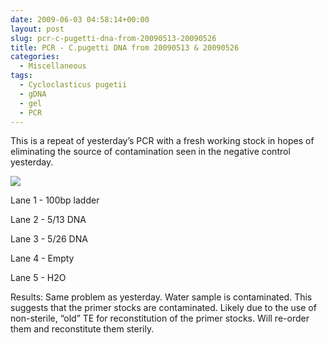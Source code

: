 ```yaml
---
date: 2009-06-03 04:58:14+00:00
layout: post
slug: pcr-c-pugetti-dna-from-20090513-20090526
title: PCR - C.pugetti DNA from 20090513 & 20090526
categories:
  - Miscellaneous
tags:
  - Cycloclasticus pugetii
  - gDNA
  - gel
  - PCR
---
```


This is a repeat of yesterday's PCR with a fresh working stock in hopes of eliminating the source of contamination seen in the negative control yesterday.

![](https://eagle.fish.washington.edu/Arabidopsis/20090603.JPG)

Lane 1 - 100bp ladder

Lane 2 - 5/13 DNA

Lane 3 - 5/26 DNA

Lane 4 - Empty

Lane 5 - H2O

Results: Same problem as yesterday. Water sample is contaminated. This suggests that the primer stocks are contaminated. Likely due to the use of non-sterile, "old" TE for reconstitution of the primer stocks. Will re-order them and reconstitute them sterily.

